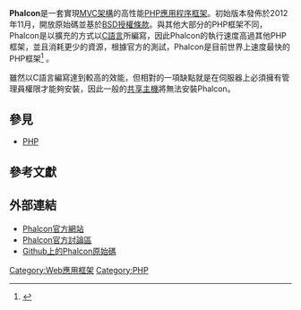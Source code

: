 {{TA
|G1=IT
}}
{{expand|time=2014-07-19T04:44:50+00:00}}
{{Infobox Software
| name                   = Phalcon
| logo                   = [[File:Phalcon_logo.png|150px]]
| screenshot             =
| caption                = Phalcon framework logo
| developer              = 
| released               = {{release date|2012|11|14}}<ref>{{Cite web
 | url = https://github.com/phalcon/cphalcon/releases/tag/v0.4.5
 | title = Release v0.4.5
 | work = phalcon/cphalcon Version 0.4.5 Stable
 | date = 2012-11-14
 | accessdate = 2014-06-23
 | publisher = github.com
 | archive-date = 2019-02-17
 | archive-url = https://web.archive.org/web/20190217141952/https://github.com/phalcon/cphalcon/releases/tag/v0.4.5
 | dead-url = no
 }}</ref>
| latest release version = {{LSR/wikidata}}
| operating system       = 
| platform               = [[Unix|Unix]], [[Linux|Linux]], [[Mac_OS_X|Mac OS X]], [[Windows|Windows]] <ref>{{Cite web |url=http://docs.phalconphp.com/en/latest/reference/install.html |title=存档副本 |access-date=2014-07-19 |archive-url=https://web.archive.org/web/20140703184329/http://docs.phalconphp.com/en/latest/reference/install.html |archive-date=2014-07-03 |dead-url=yes }}</ref>
| language               = 
| programming language   = [[C语言|C]], [[PHP|PHP]]
| license                = [[BSD授權條款|BSD授權條款]] <ref>{{cite web |url=http://github.com/phalcon/cphalcon/blob/master/docs/LICENSE.md |title=存档副本 |accessdate=2014-07-19 |deadurl=yes |archiveurl=https://web.archive.org/web/20160102123541/https://github.com/phalcon/cphalcon/blob/master/docs/LICENSE.md |archivedate=2016-01-02 }}</ref>
| genre                  = [[Web應用框架|Web應用框架]]
| website                = [http://phalconphp.com/ http://phalconphp.com/]
}}

'''Phalcon'''是一套實現[[MVC|MVC架構]]的高性能[[PHP|PHP]][[Web應用框架|應用程序框架]]。初始版本發佈於2012年11月，開放原始碼並基於[[BSD授權條款|BSD授權條款]]。與其他大部分的PHP框架不同，Phalcon是以擴充的方式以[[C語言|C語言]]所編寫，因此Phalcon的執行速度高過其他PHP框架，並且消耗更少的資源，根據官方的測試，Phalcon是目前世界上速度最快的PHP框架<ref>{{cite web |url=http://docs.phalconphp.com/en/latest/reference/benchmark.html |title=Phalcon官方效能測試 |deadurl=yes |archiveurl=https://web.archive.org/web/20140701185949/http://docs.phalconphp.com/en/latest/reference/benchmark.html |archivedate=2014-07-01 |accessdate=2014-07-19 }}</ref> 。

雖然以C語言編寫達到較高的效能，但相對的一項缺點就是在伺服器上必須擁有管理員權限才能夠安裝，因此一般的[[共享主機|共享主機]]將無法安裝Phalcon。

== 參見 ==
* [[PHP|PHP]]

== 參考文獻 ==
{{Reflist}}

== 外部連結 ==
* [http://phalconphp.com/ Phalcon官方網站]{{Wayback|url=http://phalconphp.com/ |date=20130805071007 }}
* [http://forum.phalconphp.com/ Phalcon官方討論區]{{Wayback|url=http://forum.phalconphp.com/ |date=20140715175722 }}
* [http://github.com/phalcon/cphalcon Github上的Phalcon原始碼]{{Wayback|url=http://github.com/phalcon/cphalcon |date=20131116010626 }}

[[Category:Web應用框架|Category:Web應用框架]]
[[Category:PHP|Category:PHP]]
